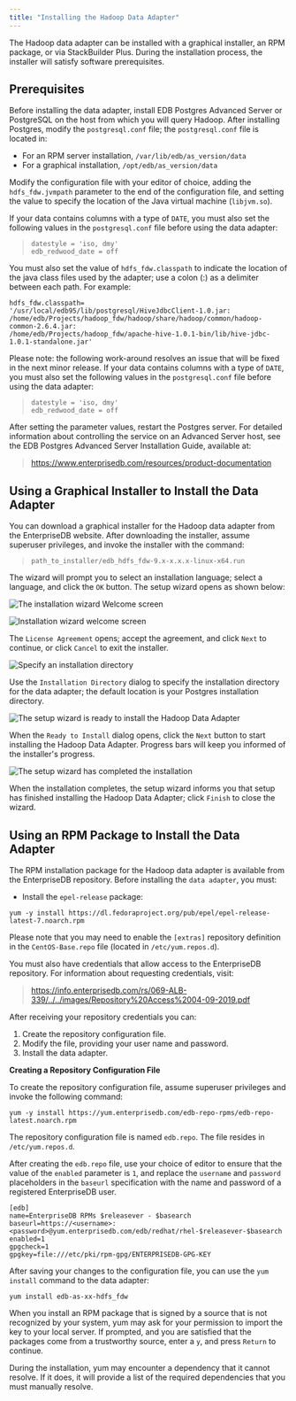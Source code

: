 ```yaml
---
title: "Installing the Hadoop Data Adapter"
---
```


<div id="installing_the_hadoop_data_adapter" class="registered_link"></div>


The Hadoop data adapter can be installed with a graphical installer, an RPM package, or via StackBuilder Plus. During the installation process, the installer will satisfy software prerequisites.

<div id="prerequisites" class="registered_link"></div>

## Prerequisites

Before installing the data adapter, install EDB Postgres Advanced Server or PostgreSQL on the host from which you will query Hadoop. After installing Postgres, modify the `postgresql.conf` file; the `postgresql.conf` file is located in:

  - For an RPM server installation, `/var/lib/edb/as_version/data`
  - For a graphical installation, `/opt/edb/as_version/data`

Modify the configuration file with your editor of choice, adding the `hdfs_fdw.jvmpath` parameter to the end of the configuration file, and setting the value to specify the location of the Java virtual machine (`libjvm.so`).

If your data contains columns with a type of `DATE`, you must also set the following values in the `postgresql.conf` file before using the data adapter:

> `datestyle = 'iso, dmy'`  
> `edb_redwood_date = off`

You must also set the value of `hdfs_fdw.classpath` to indicate the location of the java class files used by the adapter; use a colon (:) as a delimiter between each path. For example:

``` text
hdfs_fdw.classpath=
'/usr/local/edb95/lib/postgresql/HiveJdbcClient-1.0.jar: /home/edb/Projects/hadoop_fdw/hadoop/share/hadoop/common/hadoop-common-2.6.4.jar:
/home/edb/Projects/hadoop_fdw/apache-hive-1.0.1-bin/lib/hive-jdbc-1.0.1-standalone.jar'
```

Please note: the following work-around resolves an issue that will be fixed in the next minor release. If your data contains columns with a type of `DATE`, you must also set the following values in the `postgresql.conf` file before using the data adapter:

> `datestyle = 'iso, dmy'`  
> `edb_redwood_date = off`

After setting the parameter values, restart the Postgres server. For detailed information about controlling the service on an Advanced Server host, see the EDB Postgres Advanced Server Installation Guide, available at:

> <https://www.enterprisedb.com/resources/product-documentation>

<div id="using_a_graphical_installer_to_install_the_data_adapter" class="registered_link"></div>

## Using a Graphical Installer to Install the Data Adapter

You can download a graphical installer for the Hadoop data adapter from the EnterpriseDB website. After downloading the installer, assume superuser privileges, and invoke the installer with the command:

> `path_to_installer/edb_hdfs_fdw-9.x-x.x.x-linux-x64.run`

The wizard will prompt you to select an installation language; select a language, and click the `OK` button. The setup wizard opens as shown below:

![*The installation wizard Welcome screen*](../../images/installation_wizard_welcome_screen.png)

![*Installation wizard welcome screen*](../../images/the_installation_wizard_welcome_screen.png)

The `License Agreement` opens; accept the agreement, and click `Next` to continue, or click `Cancel` to exit the installer.

![*Specify an installation directory*](../../images/specify_an_installation_directory.png)

Use the `Installation Directory` dialog to specify the installation directory for the data adapter; the default location is your Postgres installation directory.

![*The setup wizard is ready to install the Hadoop Data Adapter*](../../images/setup_wizard_ready.png)

When the `Ready to Install` dialog opens, click the `Next` button to start installing the Hadoop Data Adapter. Progress bars will keep you informed of the installer's progress.

![*The setup wizard has completed the installation*](../../images/installation_complete.png)

When the installation completes, the setup wizard informs you that setup has finished installing the Hadoop Data Adapter; click `Finish` to close the wizard.

<div id="using_an_rpm_package_to_install_the_data_adapter" class="registered_link"></div>

## Using an RPM Package to Install the Data Adapter

The RPM installation package for the Hadoop data adapter is available from the EnterpriseDB repository. Before installing the `data adapter`, you must:

  - Install the `epel-release` package:

<!-- end list -->

``` text
yum -y install https://dl.fedoraproject.org/pub/epel/epel-release-latest-7.noarch.rpm
```

Please note that you may need to enable the `[extras]` repository definition in the `CentOS-Base.repo` file (located in `/etc/yum.repos.d`).

You must also have credentials that allow access to the EnterpriseDB repository. For information about requesting credentials, visit:

> <https://info.enterprisedb.com/rs/069-ALB-339/../../images/Repository%20Access%2004-09-2019.pdf>

After receiving your repository credentials you can:

1.  Create the repository configuration file.
2.  Modify the file, providing your user name and password.
3.  Install the data adapter.

**Creating a Repository Configuration File**

To create the repository configuration file, assume superuser privileges and invoke the following command:

``` text
yum -y install https://yum.enterprisedb.com/edb-repo-rpms/edb-repo-latest.noarch.rpm
```

The repository configuration file is named `edb.repo`. The file resides in `/etc/yum.repos.d`.

After creating the `edb.repo` file, use your choice of editor to ensure that the value of the `enabled` parameter is `1`, and replace the `username` and `password` placeholders in the `baseurl` specification with the name and password of a registered EnterpriseDB user.

``` text
[edb]
name=EnterpriseDB RPMs $releasever - $basearch
baseurl=https://<username>:<password>@yum.enterprisedb.com/edb/redhat/rhel-$releasever-$basearch
enabled=1
gpgcheck=1
gpgkey=file:///etc/pki/rpm-gpg/ENTERPRISEDB-GPG-KEY
```

After saving your changes to the configuration file, you can use the `yum install` command to the data adapter:

``` text
yum install edb-as-xx-hdfs_fdw
```

When you install an RPM package that is signed by a source that is not recognized by your system, yum may ask for your permission to import the key to your local server. If prompted, and you are satisfied that the packages come from a trustworthy source, enter a `y`, and press `Return` to continue.

During the installation, yum may encounter a dependency that it cannot resolve. If it does, it will provide a list of the required dependencies that you must manually resolve.
